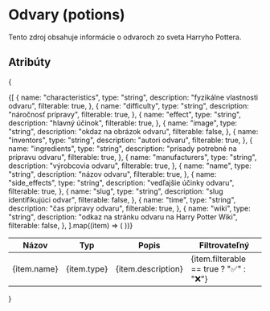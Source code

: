 # Odvary (potions)
Tento zdroj obsahuje informácie o odvaroch zo sveta Harryho Pottera.

## Atribúty
{
<table>
  <thead>
    <tr>
      <th>Názov</th>
      <th>Typ</th>
      <th>Popis</th>
      <th>Filtrovateľný</th>
    </tr>
  </thead>
  <tbody>
    {[
      {
        name: "characteristics",
        type: "string",
        description: "fyzikálne vlastnosti odvaru",
        filterable: true,
      },
      {
        name: "difficulty",
        type: "string",
        description: "náročnosť prípravy",
        filterable: true,
      },
      {
        name: "effect",
        type: "string",
        description: "hlavný účinok",
        filterable: true,
      },
      {
        name: "image",
        type: "string",
        description: "okdaz na obrázok odvaru",
        filterable: false,
      },
      {
        name: "inventors",
        type: "string",
        description: "autori odvaru",
        filterable: true,
      },
      {
        name: "ingredients",
        type: "string",
        description: "prísady potrebné na prípravu odvaru",
        filterable: true,
      },
      {
        name: "manufacturers",
        type: "string",
        description: "výrobcovia odvaru",
        filterable: true,
      },
      {
        name: "name",
        type: "string",
        description: "názov odvaru",
        filterable: true,
      },
      {
        name: "side_effects",
        type: "string",
        description: "vedľajšie účinky odvaru",
        filterable: true,
      },
      {
        name: "slug",
        type: "string",
        description: "slug identifikujúci odvar",
        filterable: false,
      },
      {
        name: "time",
        type: "string",
        description: "čas prípravy odvaru",
        filterable: true,
      },
      {
        name: "wiki",
        type: "string",
        description: "odkaz na stránku odvaru na Harry Potter Wiki",
        filterable: false,
      },
    ].map((item) => (
      <tr key={item.name}>
        <td>{item.name}</td>
        <td>{item.type}</td>
        <td>{item.description}</td>
        <td>{item.filterable == true ? "✅" : "❌"}</td>
      </tr>
    ))}
  </tbody>
</table>
}
